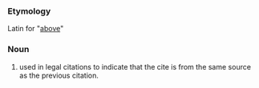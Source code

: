 
===Etymology===
Latin for "[[above]]"

===Noun===
#used in legal citations to indicate that the cite is from the same source as the previous citation.